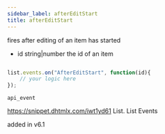 ```yaml
---
sidebar_label: afterEditStart
title: afterEditStart
---
```



          


<Short>
 fires after editing of an item has started
	

</Short>



- id		string|number		the id of an item


~~~js

list.events.on("AfterEditStart", function(id){
	// your logic here
});


~~~
	api_event

<Descr>





	


</Descr>



https://snippet.dhtmlx.com/iwt1yd61	List. List Events	

 added in v6.1

